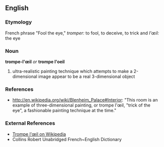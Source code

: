 ==English==

===Etymology===
French phrase "Fool the eye," ''tromper:'' to fool, to deceive, to trick and ''l'œil:'' the eye

===Noun===
'''trompe-l'œil''' ''or'' '''trompe l'oeil'''

# ultra-realistic painting technique which attempts to make a 2-dimensional image appear to be a real 3-dimensional object

===References===
*http://en.wikipedia.org/wiki/Blenheim_Palace#Interior: "This room is an example of three-dimensional painting, or trompe l'œil, "trick of the eye", a fashionable painting technique at the time."

===External References===

* [[http://en.wikipedia.org/wiki/Trompe_l%27%C5%93il| Trompe l'œil on Wikipedia]]
* Collins Robert Unabridged French~English Dictionary